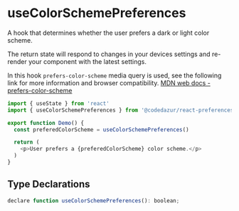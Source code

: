 # useColorSchemePreferences

A hook that determines whether the user prefers a dark or light color scheme. 

The return state will respond to changes in your devices settings and re-render your 
component with the latest settings.

In this hook `prefers-color-scheme` media query is used, see the following link for 
more information and browser compatibility. 
[MDN web docs - prefers-color-scheme](https://developer.mozilla.org/en-US/docs/Web/CSS/@media/prefers-color-scheme)

```js
import { useState } from 'react'
import { useColorSchemePreferences } from '@codedazur/react-preferences'

export function Demo() {
  const preferedColorScheme = useColorSchemePreferences()

  return (
    <p>User prefers a {preferedColorScheme} color scheme.</p>
  )
}
```

## Type Declarations

```js
declare function useColorSchemePreferences(): boolean;
````
